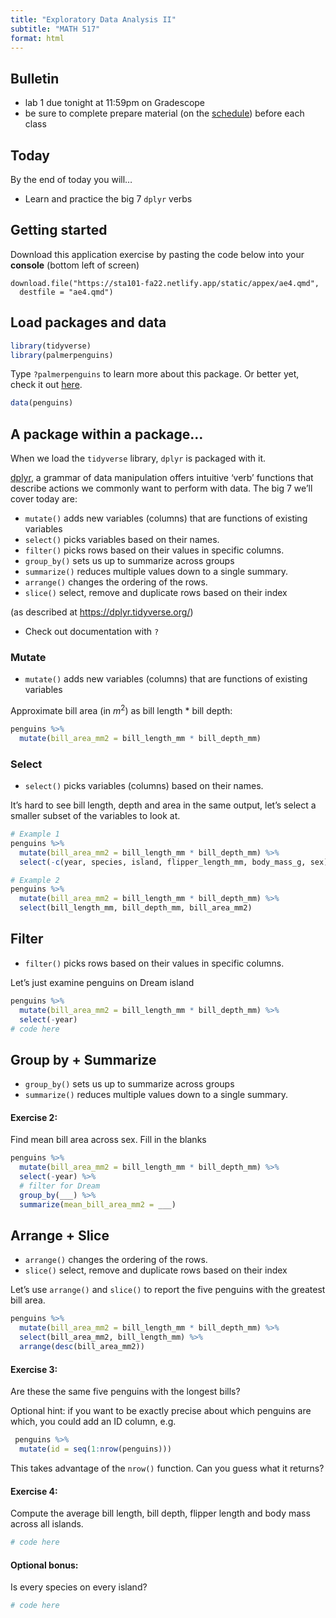 ```yaml
---
title: "Exploratory Data Analysis II"
subtitle: "MATH 517"
format: html
---
```


## Bulletin

-   lab 1 due tonight at 11:59pm on Gradescope
-   be sure to complete prepare material (on the [schedule](https://sta101-fa22.netlify.app/static/schedule/schedule.html)) before each class

## Today

By the end of today you will...

-   Learn and practice the big 7 `dplyr` verbs

## Getting started

Download this application exercise by pasting the code below into your **console** (bottom left of screen)

    download.file("https://sta101-fa22.netlify.app/static/appex/ae4.qmd",
      destfile = "ae4.qmd")

## Load packages and data

```r
library(tidyverse)
library(palmerpenguins)
```

Type `?palmerpenguins` to learn more about this package. Or better yet, check it out [here](https://allisonhorst.github.io/palmerpenguins/).

```r
data(penguins)
```

## A package within a package...

When we load the `tidyverse` library, `dplyr` is packaged with it.

[dplyr](https://dplyr.tidyverse.org/), a grammar of data manipulation offers intuitive 'verb' functions that describe actions we commonly want to perform with data. The big 7 we'll cover today are:

-   `mutate()` adds new variables (columns) that are functions of existing variables
-   `select()` picks variables based on their names.
-   `filter()` picks rows based on their values in specific columns.
-   `group_by()` sets us up to summarize across groups
-   `summarize()` reduces multiple values down to a single summary.
-   `arrange()` changes the ordering of the rows.
-   `slice()` select, remove and duplicate rows based on their index

(as described at <https://dplyr.tidyverse.org/>)

-   Check out documentation with `?`

### Mutate

- `mutate()` adds new variables (columns) that are functions of existing variables

Approximate bill area (in $m^2$) as bill length \* bill depth:

```r
penguins %>%
  mutate(bill_area_mm2 = bill_length_mm * bill_depth_mm)
```

### Select

- `select()` picks variables (columns) based on their names.

It's hard to see bill length, depth and area in the same output, let's select a smaller subset of the variables to look at.

```r
# Example 1
penguins %>%
  mutate(bill_area_mm2 = bill_length_mm * bill_depth_mm) %>%
  select(-c(year, species, island, flipper_length_mm, body_mass_g, sex))

# Example 2
penguins %>%
  mutate(bill_area_mm2 = bill_length_mm * bill_depth_mm) %>%
  select(bill_length_mm, bill_depth_mm, bill_area_mm2)
```


## Filter

- `filter()` picks rows based on their values in specific columns.

Let's just examine penguins on Dream island

```r
penguins %>%
  mutate(bill_area_mm2 = bill_length_mm * bill_depth_mm) %>%
  select(-year)
# code here
```

## Group by + Summarize

- `group_by()` sets us up to summarize across groups
- `summarize()` reduces multiple values down to a single summary.

#### Exercise 2:

Find mean bill area across sex. Fill in the blanks

```r
penguins %>%
  mutate(bill_area_mm2 = bill_length_mm * bill_depth_mm) %>%
  select(-year) %>%
  # filter for Dream
  group_by(___) %>%
  summarize(mean_bill_area_mm2 = ___)
```

## Arrange + Slice

- `arrange()` changes the ordering of the rows.
- `slice()` select, remove and duplicate rows based on their index

Let's use `arrange()` and `slice()` to report the five penguins with the greatest bill area.

```r
penguins %>%
  mutate(bill_area_mm2 = bill_length_mm * bill_depth_mm) %>%
  select(bill_area_mm2, bill_length_mm) %>%
  arrange(desc(bill_area_mm2))
```

#### Exercise 3:

Are these the same five penguins with the longest bills?

Optional hint: if you want to be exactly precise about which penguins are which, you could add an ID column, e.g.

```r
 penguins %>%
  mutate(id = seq(1:nrow(penguins)))
```

This takes advantage of the `nrow()` function. Can you guess what it returns?

#### Exercise 4:

Compute the average bill length, bill depth, flipper length and body mass across all islands.

```r
# code here
```


#### Optional bonus:

Is every species on every island?

```r
# code here
```

